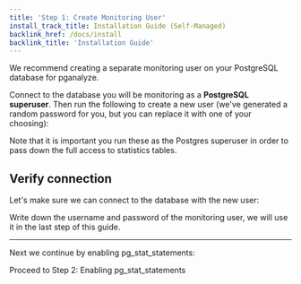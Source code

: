 ```yaml
---
title: 'Step 1: Create Monitoring User'
install_track_title: Installation Guide (Self-Managed)
backlink_href: /docs/install
backlink_title: 'Installation Guide'
---
```



We recommend creating a separate monitoring user on your PostgreSQL database for pganalyze.

Connect to the database you will be monitoring as a **PostgreSQL superuser**.
Then run the following to create a new user (we've generated a random password for you, but you
can replace it with one of your choosing):

<MonitoringUserSetupInstructions />

Note that it is important you run these as the Postgres superuser in order to pass down the full access to statistics tables.

## Verify connection

Let's make sure we can connect to the database with the new user:

<VerifyConnection host="localhost" />

Write down the username and password of the monitoring user, we will use it in the last step of this guide.

---

Next we continue by enabling pg_stat_statements:

<Link className="btn btn-success" to="02_enable_pg_stat_statements">
  Proceed to Step 2: Enabling pg_stat_statements
</Link>
